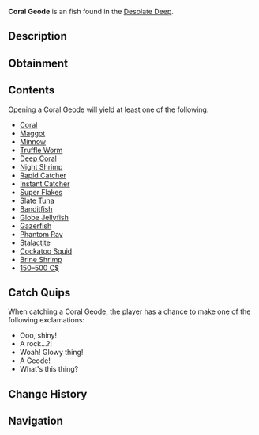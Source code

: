 {{FishInfobox
|image          = Coral Geode.png
|rarity         = Uncommon
|sea            = First Sea
|location       = [[Desolate Deep]]
|sublocation    = 
|sources        = Fishing Rod
|radar_location = 
|xp             = 20
|weather        = 
|time           = 
|season         = 
|bait           = Magnet
|base_weight    = 18
|base_value     = 200
|weight_range   = 0
|base_chance    = 306
|base_resil     = 120
}}
'''Coral Geode''' is an {{Rarity|Uncommon}} fish found in the [[Desolate Deep]].

== Description ==
{{Description|A geode filled with deep dark items and fish. Possibly has been untouched for years!- Like a coral reef Christmas!|Bestiary Entry}}

== Obtainment ==
{{Description|Found in the Desolate Deep|Bestiary Hint}}
{{Fish Availability|
Desolate Deep/Brine Pool
Desolate Deep/Desolate Pocket
|top_rods      = 
Magnet Rod\360226.45\358901.07;
Fast Rod\177902.03\187248.38;
Leviathan's Fang Rod\174773.11\166970.32;
Krampus's Rod\171303.92\142576.29;
Magma Rod\166520.81\136874.01;
Buddy Bond Rod\148128.79\111161.56;
Rapid Rod\150776.91\208263.2;
Firefly Rod\149673.55\192327.44;
No-Life Rod\159546.23\180656.27;
Trident Rod\165962.96\161457.8;
Free Spirit Rod\165299.2\160812.05;
Ethereal Prism Rod\163116.75\145644.64;
Seraphic Rod\159286.32\147162.13;
Challenger's Rod\152950.3\160473.98;
Rod Of The Forgotten Fang\152943.61\145837.09;
Rod Of The Exalted One\152252.89\144679.49;
Rod Of The Depths\151810.34\145042.39;
Blazebringer Rod\151546.88\155234.18;
Depthseeker Rod\151061.09\161795.55;
Verdant Shear Rod\150901.15\174391.51;
Zeus Rod\150478.53\164403.05;
Avalanche Rod\148261.79\146409.53;
Volcanic Rod\144921.32\141642.33;
Steady Rod\77891.3\75266.65
|recommended   = Magnet Rod
}}

== Contents ==
Opening a Coral Geode will yield at least one of the following:
* [[Bait#Coral|Coral]]
* [[Bait#Maggot|Maggot]]
* [[Bait#Minnow|Minnow]]
* [[Bait#Truffle Worm|Truffle Worm]]
* [[Bait#Deep Coral|Deep Coral]]
* [[Bait#Night Shrimp|Night Shrimp]]
* [[Bait#Rapid Catcher|Rapid Catcher]]
* [[Bait#Instant Catcher|Instant Catcher]]
* [[Bait#Super Flakes|Super Flakes]]
* [[Slate Tuna]]
* [[Banditfish]]
* [[Globe Jellyfish]]
* [[Gazerfish]]
* [[Phantom Ray]]
* [[Stalactite]]
* [[Cockatoo Squid]]
* [[Brine Shrimp]]
* [[150–500 C$]]

== Catch Quips ==
When catching a Coral Geode, the player has a chance to make one of the following exclamations:
* Ooo, shiny!
* A rock...?!
* Woah! Glowy thing!
* A Geode!
* What's this thing?

== Change History ==
{{Change History|{{subst:Current Version}}}}

== Navigation ==
{{Fish Navbox|Desolate Deep}}